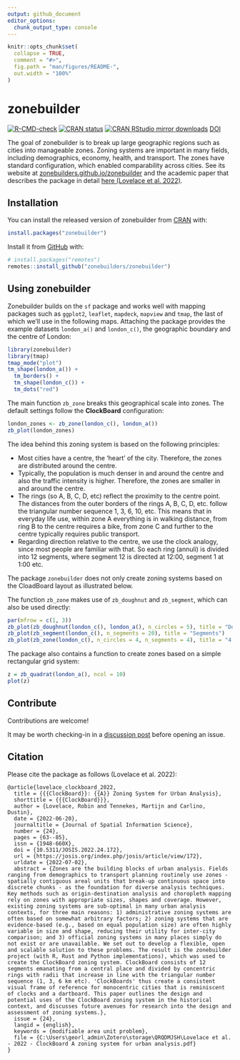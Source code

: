 ```yaml
---
output: github_document
editor_options: 
  chunk_output_type: console
---
```



<!-- README.md is generated from README.Rmd. Please edit that file -->

```r
knitr::opts_chunk$set(
  collapse = TRUE,
  comment = "#>",
  fig.path = "man/figures/README-",
  out.width = "100%"
)
```

# zonebuilder

<!-- badges: start -->
<!-- [![Codecov test coverage](https://codecov.io/gh/zonebuilders/zonebuilder/branch/master/graph/badge.svg)](https://codecov.io/gh/zonebuilders/zonebuilder?branch=master) -->
[![R-CMD-check](https://github.com/zonebuilders/zonebuilder/workflows/R-CMD-check/badge.svg)](https://github.com/zonebuilders/zonebuilder/actions)
[![CRAN status](https://www.r-pkg.org/badges/version/zonebuilder)](https://CRAN.R-project.org/package=zonebuilder)
[![CRAN RStudio mirror
downloads](https://cranlogs.r-pkg.org/badges/grand-total/zonebuilder)](https://www.r-pkg.org/pkg/zonebuilder)
[DOI](https://doi.org/10.5311/JOSIS.2022.24.172)
<!-- badges: end -->

The goal of zonebuilder is to break up large geographic regions such as cities into manageable zones.
Zoning systems are important in many fields, including demographics, economy, health, and transport. The zones have standard configuration, which enabled comparability across cities. See its website at [zonebuilders.github.io/zonebuilder](https://zonebuilders.github.io/zonebuilder/) and the academic paper that describes the package in detail [here (Lovelace et al. 2022)](https://doi.org/10.5311/JOSIS.2022.24.172).

## Installation

You can install the released version of zonebuilder from [CRAN](https://CRAN.R-project.org) with:

```r
install.packages("zonebuilder")
```

Install it from [GitHub](https://github.com/) with:

```r
# install.packages("remotes")
remotes::install_github("zonebuilders/zonebuilder")
```

## Using zonebuilder

Zonebuilder builds on the `sf` package and works well with mapping packages such as `ggplot2`, `leaflet`, `mapdeck`, `mapview` and `tmap`, the last of which we'll use in the following maps.
Attaching the package provides the example datasets `london_a()` and `london_c()`, the geographic boundary and the centre of London:

```r
library(zonebuilder)
library(tmap)
tmap_mode("plot")
tm_shape(london_a()) +
  tm_borders() +
  tm_shape(london_c()) +
  tm_dots("red")
```

The main function `zb_zone` breaks this geographical scale into zones. The default settings follow the **ClockBoard** configuration:

```r
london_zones <- zb_zone(london_c(), london_a())
zb_plot(london_zones)
```

The idea behind this zoning system is based on the following principles:

* Most cities have a centre, the 'heart' of the city. Therefore, the zones are distributed around the centre.
* Typically, the population is much denser in and around the centre and also the traffic intensity is higher. Therefore, the zones are smaller in and around the centre.
* The rings (so A, B, C, D, etc) reflect the proximity to the centre point. The distances from the outer borders of the rings A, B, C, D, etc. follow the triangular number sequence 1, 3, 6, 10, etc. This means that in everyday life use, within zone A everything is in walking distance, from ring B to the centre requires a bike, from zone C and further to the centre typically requires public transport. 
* Regarding direction relative to the centre, we use the clock analogy, since most people are familiar with that. So each ring (annuli) is divided into 12 segments, where segment 12 is directed at 12:00, segment 1 at 1:00 etc. 


The package `zonebuilder` does not only create zoning systems based on the CloadBoard layout as illustrated below.


The function `zb_zone` makes use of `zb_doughnut` and `zb_segment`, which can also be used directly:

```r
par(mfrow = c(1, 3))
zb_plot(zb_doughnut(london_c(), london_a(), n_circles = 5), title = "Doughnuts")
zb_plot(zb_segment(london_c(), n_segments = 20), title = "Segments")
zb_plot(zb_zone(london_c(), n_circles = 4, n_segments = 4), title = "4 segments, 4 circles")
```

The package also contains a function to create zones based on a simple rectangular grid system:

```r
z = zb_quadrat(london_a(), ncol = 10)
plot(z)
```


## Contribute

Contributions are welcome!

It may be worth checking-in in a [discussion post](https://github.com/zonebuilders/zonebuilder/discussions/28) before opening an issue.

## Citation

Please cite the package as follows (Lovelace et al. 2022):

```
@article{lovelace_clockboard_2022,
  title = {{{ClockBoard}}: {{A}} Zoning System for Urban Analysis},
  shorttitle = {{{ClockBoard}}},
  author = {Lovelace, Robin and Tennekes, Martijn and Carlino, Dustin},
  date = {2022-06-20},
  journaltitle = {Journal of Spatial Information Science},
  number = {24},
  pages = {63--85},
  issn = {1948-660X},
  doi = {10.5311/JOSIS.2022.24.172},
  url = {https://josis.org/index.php/josis/article/view/172},
  urldate = {2022-07-02},
  abstract = {Zones are the building blocks of urban analysis. Fields ranging from demographics to transport planning routinely use zones - spatially contiguous areal units that break-up continuous space into discrete chunks - as the foundation for diverse analysis techniques. Key methods such as origin-destination analysis and choropleth mapping rely on zones with appropriate sizes, shapes and coverage. However, existing zoning systems are sub-optimal in many urban analysis contexts, for three main reasons: 1) administrative zoning systems are often based on somewhat arbitrary factors; 2) zoning systems that are evidence-based (e.g., based on equal population size) are often highly variable in size and shape, reducing their utility for inter-city comparison; and 3) official zoning systems in many places simply do not exist or are unavailable. We set out to develop a flexible, open and scalable solution to these problems. The result is the zonebuilder project (with R, Rust and Python implementations), which was used to create the ClockBoard zoning system. ClockBoard consists of 12 segments emanating from a central place and divided by concentric rings with radii that increase in line with the triangular number sequence (1, 3, 6 km etc). 'ClockBoards' thus create a consistent visual frame of reference for monocentric cities that is reminiscent of clocks and a dartboard. This paper outlines the design and potential uses of the ClockBoard zoning system in the historical context, and discusses future avenues for research into the design and assessment of zoning systems.},
  issue = {24},
  langid = {english},
  keywords = {modifiable area unit problem},
  file = {C:\Users\georl_admin\Zotero\storage\QRQDMJSH\Lovelace et al. - 2022 - ClockBoard A zoning system for urban analysis.pdf}
}
```